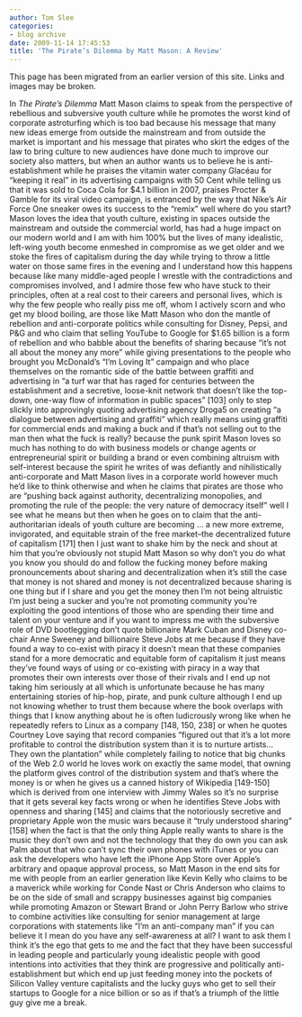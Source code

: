 ```yaml
---
author: Tom Slee
categories:
- blog archive
date: 2009-11-14 17:45:53
title: 'The Pirate’s Dilemma by Matt Mason: A Review'
---
```


::: {.callout-note}

This page has been migrated from an earlier version of this site. 
Links and images may be broken.

:::

In _The Pirate's Dilemma_ Matt Mason claims to speak from the perspective of rebellious and subversive youth culture while he promotes the worst kind of corporate astroturfing which is too bad because his message that many new ideas emerge from outside the mainstream and from outside the market is important and his message that pirates who skirt the edges of the law to bring culture to new audiences have done much to improve our society also matters, but when an author wants us to believe he is anti-establishment while he praises the vitamin water company Glacéau for "keeping it real" in its advertising campaigns with 50 Cent while telling us that it was sold to Coca Cola for $4.1 billion in 2007, praises Procter & Gamble for its viral video campaign, is entranced by the way that Nike's Air Force One sneaker owes its success to the "remix" well where do you start? Mason loves the idea that youth culture, existing in spaces outside the mainstream and outside the commercial world, has had a huge impact on our modern world and I am with him 100% but the lives of many idealistic, left-wing youth become enmeshed in compromise as we get older and we stoke the fires of capitalism during the day while trying to throw a little water on those same fires in the evening and I understand how this happens because like many middle-aged people I wrestle with the contradictions and compromises involved, and I admire those few who have stuck to their principles, often at a real cost to their careers and personal lives, which is why the few people who really piss me off, whom I actively scorn and who get my blood boiling, are those like Matt Mason who don the mantle of rebellion and anti-corporate politics while consulting for Disney, Pepsi, and P&G and who claim that selling YouTube to Google for $1.65 billion is a form of rebellion and who babble about the benefits of sharing because "it's not all about the money any more" while giving presentations to the people who brought you McDonald's "I'm Loving It" campaign and who place themselves on the romantic side of the battle between graffiti and advertising in "a turf war that has raged for centuries between the establishment and a secretive, loose-knit network that doesn't like the top-down, one-way flow of information in public spaces" [103] only to step slickly into approvingly quoting advertising agency Droga5 on creating "a dialogue between advertising and graffiti" which really means using graffiti for commercial ends and making a buck and if that's not selling out to the man then what the fuck is really? because the punk spirit Mason loves so much has nothing to do with business models or change agents or entrepreneurial spirit or building a brand or even combining altruism with self-interest because the spirit he writes of was defiantly and nihilistically anti-corporate and Matt Mason lives in a corporate world however much he'd like to think otherwise and when he claims that pirates are those who are "pushing back against authority, decentralizing monopolies, and promoting the rule of the people: the very nature of democracy itself" well I see what he means but then when he goes on to claim that the anti-authoritarian ideals of youth culture are becoming ... a new more extreme, invigorated, and equitable strain of the free market--the decentralized future of capitalism [171] then I just want to shake him by the neck and shout at him that you're obviously not stupid Matt Mason so why don't you do what you know you should do and follow the fucking money before making pronouncements about sharing and decentralization when it's still the case that money is not shared and money is not decentralized because sharing is one thing but if I share and you get the money then I'm not being altruistic I'm just being a sucker and you're not promoting community you're exploiting the good intentions of those who are spending their time and talent on your venture and if you want to impress me with the subversive role of DVD bootlegging don't quote billionaire Mark Cuban and Disney co-chair Anne Sweeney and billionaire Steve Jobs at me because if they have found a way to co-exist with piracy it doesn't mean that these companies stand for a more democratic and equitable form of capitalism it just means they've found ways of using or co-existing with piracy in a way that promotes their own interests over those of their rivals and I end up not taking him seriously at all which is unfortunate because he has many entertaining stories of hip-hop, pirate, and punk culture although I end up not knowing whether to trust them because where the book overlaps with things that I know anything about he is often ludicrously wrong like when he repeatedly refers to Linux as a company [148, 150, 238] or when he quotes Courtney Love saying that record companies "figured out that it's a lot more profitable to control the distribution system than it is to nurture artists... They own the plantation" while completely failing to notice that big chunks of the Web 2.0 world he loves work on exactly the same model, that owning the platform gives control of the distribution system and that's where the money is or when he gives us a canned history of Wikipedia [149-150] which is derived from one interview with Jimmy Wales so it's no surprise that it gets several key facts wrong or when he identifies Steve Jobs with openness and sharing [145] and claims that the notoriously secretive and proprietary Apple won the music wars because it "truly understood sharing" [158] when the fact is that the only thing Apple really wants to share is the music they don't own and not the technology that they do own you can ask Palm about that who can't sync their own phones with iTunes or you can ask the developers who have left the iPhone App Store over Apple's arbitrary and opaque approval process, so Matt Mason in the end sits for me with people from an earlier generation like Kevin Kelly who claims to be a maverick while working for Conde Nast or Chris Anderson who claims to be on the side of small and scrappy businesses against big companies while promoting Amazon or Stewart Brand or John Perry Barlow who strive to combine activities like consulting for senior management at large corporations with statements like "I'm an anti-company man" if you can believe it I mean do you have any self-awareness at all? I want to ask them I think it's the ego that gets to me and the fact that they have been successful in leading people and particularly young idealistic people with good intentions into activities that they think are progressive and politically anti-establishment but which end up just feeding money into the pockets of Silicon Valley venture capitalists and the lucky guys who get to sell their startups to Google for a nice billion or so as if that's a triumph of the little guy give me a break.


		
